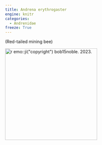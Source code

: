 ```yaml
---
title: Andrena erythrogaster
engine: knitr
categories:
  - Andrenidae
freeze: True
---
```

(Red-tailed mining bee)

[![`r emo::ji("copyright")` bob15noble. 2023.](/files/no_bee.png){height=300}](https://inaturalist.ca/observations/160153524)
